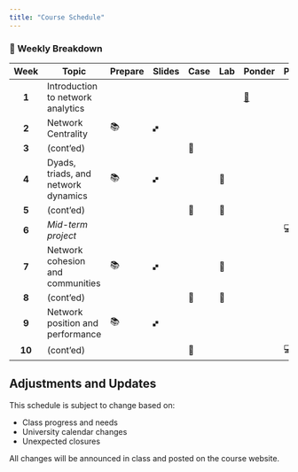 ```yaml
---
title: "Course Schedule"
---
```


### 📅 Weekly Breakdown

| Week   | Topic                               | Prepare | Slides | Case | Lab  | Ponder   | Project |
| :----: | ----------------------------------- | ------- | ------ | ---- | ---- |--- | ----    |
| **1**  | Introduction to network analytics   |         |        |      |      |  [🤔](../weeks/week-1/main.qmd#ponder)  |         |
| **2**  | Network Centrality                  |   📚      | 🙾      |      |      |    |         |
| **3**  | (cont'ed)                           |         |        | 🙋   |      |    |         |
| **4**  | Dyads, triads, and network dynamics | 📚      | 🙾      |      | 🥼    |    |         |
| **5**  | (cont'ed)                           |         |        | 🙋   | 🥼   |    |         |
| **6**  | *Mid-term project*                  |         |        |      |      |    | 💻      |
| **7**  | Network cohesion and communities    | 📚      | 🙾      |      | 🥼   |    |         |
| **8**  | (cont'ed)                           |         |        | 🙋   | 🥼   |    |         |
| **9**  | Network position and performance    | 📚      | 🙾      |      |      |    |         |
| **10** | (cont'ed)                           |         |        | 🙋   |      |    | 💻      |

::: {.callout-note}
## Adjustments and Updates

This schedule is subject to change based on:

- Class progress and needs
- University calendar changes
- Unexpected closures

All changes will be announced in class and posted on the course website.
:::
